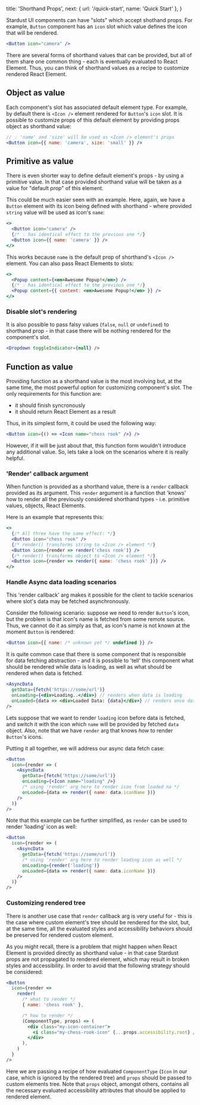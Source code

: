   title: 'Shorthand Props',
  next: { url: '/quick-start', name: 'Quick Start' },
}

Stardust UI components can have "slots" which accept shothand props. For example, `Button` component has an `icon` slot which value defines the icon that will be rendered.

```jsx
<Button icon="camera" />
```

There are several forms of shorthand values that can be provided, but all of them share one common thing - each is eventually evaluated to React Element. Thus, you can think of shorthand values as a recipe to customize rendered React Element.

## Object as value

Each component's slot has associated default element type. For example, by default there is
`<Icon />` element rendered for `Button`'s `icon` slot. It is possible to customize props of this default element by providing props object as shorthand value:

```jsx
// 💡 'name' and 'size' will be used as <Icon /> element's props
<Button icon={{ name: 'camera', size: 'small' }} />
```

## Primitive as value

There is even shorter way to define default element's props - by using a primitive value. In that case provided shorthand value will be taken as a value for "default prop" of this element.

This could be much easier seen with an example. Here, again, we have a `Button`
element with its icon being defined with shorthand - where provided `string` value
will be used as icon's `name`:

```jsx
<>
  <Button icon="camera" />
  {/* 💡 has identical effect to the previous one */}
  <Button icon={{ name: 'camera' }} />
</>
```

This works because `name` is the default prop of shorthand's `<Icon />` element. You can also pass React Elements to slots:

```jsx
<>
  <Popup content={<em>Awesome Popup!</em>} />
  {/* 💡 has identical effect to the previous one */}
  <Popup content={{ content: <em>Awesome Popup!</em> }} />
</>
```

### Disable slot's rendering

It is also possible to pass falsy values (`false`, `null` or
`undefined`) to shorthand prop - in that case there will be nothing rendered for the component's slot.

```jsx
<Dropdown toggleIndicator={null} />
```

## Function as value

Providing function as a shorthand value is the most involving but, at the same time, the most
powerful option for customizing component's slot. The only requirements for this function are:

- it should finish syncronously
- it should return React Element as a result

Thus, in its simplest form, it could be used the following way:

```jsx
<Button icon={() => <Icon name="chess rook" />} />
```

However, if it will be just about that, this function form wouldn't introduce any additional value. So, lets take a look on the scenarios where it is really helpful.

### 'Render' callback argument

When function is provided as a shorthand value, there is a `render` callback provided
as its argument. This `render` argument is a function that 'knows' how to render all
the previously considered shorthand types - i.e. primitive values, objects, React Elements.

Here is an example that represents this:

```jsx
<>
  {/* All three have the same effect: */}
  <Button icon="chess rook" />
  {/* render() transforms string to <Icon /> element */}
  <Button icon={render => render('chess rook')} />
  {/* render() transforms object to <Icon /> element */}
  <Button icon={render => render({ name: 'chess rook' })} />
</>
```

### Handle Async data loading scenarios

This 'render callback' arg makes it possible for the client to tackle scenarios where slot's data may be fetched asynchronously.

Consider the following scenario: suppose we need to render `Button`'s icon, but the
problem is that icon's name is fetched from some remote source. Thus, we cannot do it as
simply as that, as icon's name is not known at the moment `Button` is rendered:

```jsx
<Button icon={{ name: /* unknown yet */ undefined }} />
```

It is quite common case that there is some component that is responsible for data fetching
abstraction - and it is possible to 'tell' this component what should be rendered while data
is loading, as well as what should be rendered when data is fetched.

```jsx
<AsyncData
  getData={fetch('https://some/url')}
  onLoading={<div>Loading..</div>} // renders when data is loading
  onLoaded={data => <div>Loaded Data: {data}</div>} // renders once data is fetched
/>
```

Lets suppose that we want to render `loading` icon before data is fetched, and switch it with
the icon which `name` will be provided by fetched `data` object. Also, note
that we have `render` arg that knows _how_ to render `Button`'s icons.

Putting it all together, we will address our async data fetch case:

```jsx
<Button
  icon={render => (
    <AsyncData
      getData={fetch('https://some/url')}
      onLoading={<Icon name="loading" />}
      /* using 'render' arg here to render icon from loaded na */
      onLoaded={data => render({ name: data.iconName })}
    />
  )}
/>
```

Note that this example can be further simplified, as `render` can be used to render
'loading' icon as well:

```jsx
<Button
  icon={render => (
    <AsyncData
      getData={fetch('https://some/url')}
      /* using 'render' arg here to render loading icon as well */
      onLoading={render('loading')}
      onLoaded={data => render({ name: data.iconName })}
    />
  )}
/>
```

### Customizing rendered tree

There is another use case that `render` callback arg is very useful for - this is the
case where custom element's tree should be rendered for the slot, but, at the same time, all
the evaluated styles and accessibility behaviors should be preserved for rendered custom
element.

As you might recall, there is a problem that might happen when React Element is provided
directly as shorthand value - in that case Stardust props are not propagated to rendered
element, which may result in broken styles and accessibility. In order to avoid that the
following strategy should be considered:

```jsx
<Button
  icon={render =>
    render(
      /* what to render */
      { name: 'chess rook' },

      /* how to render */
      (ComponentType, props) => (
        <div class="my-icon-container">
          <i class="my-chess-rook-icon" {...props.accessibility.root} />
        </div>
      ),
    )
  }
/>
```

Here we are passing a recipe of how evaluated `ComponentType` (`Icon` in our
case, which is ignored by the rendered tree) and `props` should be passed to custom
elements tree. Note that `props` object, amongst others, contains all the necessary
evaluated accessibility attributes that should be applied to rendered element.

